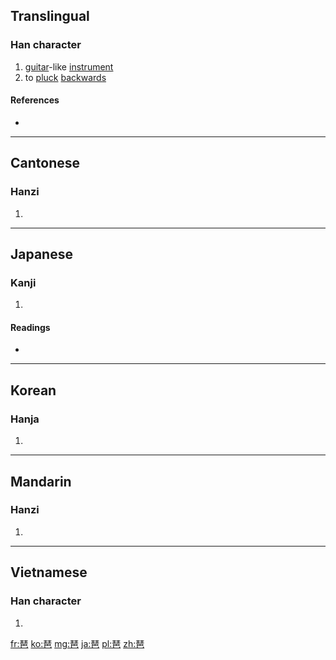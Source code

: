 ==Translingual==

===Han character===
{{Han char|rn=96|rad=玉|as=08|sn=12|four=1171<sub>7</sub>|canj=一土日山 (MGAU)|ids=⿱[[玨]][[巴]]}}

# [[guitar]]-like [[instrument]]
# to [[pluck]] [[backwards]]

====References====
* {{Han ref|kx=0736.020|dkj=21081|dj=1147.100|hdz=21119.080|uh=7436|ud=29750|bh=B55D|bd=46429}}

----

==Cantonese==

===Hanzi===
{{yue-hanzi|jyut=[[paa4]]|y=pa4}}

# {{defn|lang=yue|sort=玉08}}

----

==Japanese==

===Kanji===
{{ja-kanji|grade=|rs=玉08}}

# {{defn|lang=ja|sort=玉08}}

====Readings====
* {{ja-readings|on=[[は]] (ha), [[べ]] (be)|kun=|nanori=}}

----

==Korean==

===Hanja===
{{ko-hanja|hangeul=파|eumhun=|rv=pa|mr=p'a|y=pha}}

# {{defn|lang=ko|sort=玉08}}

----

==Mandarin==

===Hanzi===
{{cmn-hanzi|pin=[[pá]] ([[pa2]])|wg=p'a<sup>2</sup>}}

# {{defn|lang=cmn|sort=玉08}}

----

==Vietnamese==

===Han character===
{{vi-hantu|[[bà]]|rs=玉08}}

# {{defn|lang=vi|sort=玉08}}

[[fr:琶]]
[[ko:琶]]
[[mg:琶]]
[[ja:琶]]
[[pl:琶]]
[[zh:琶]]